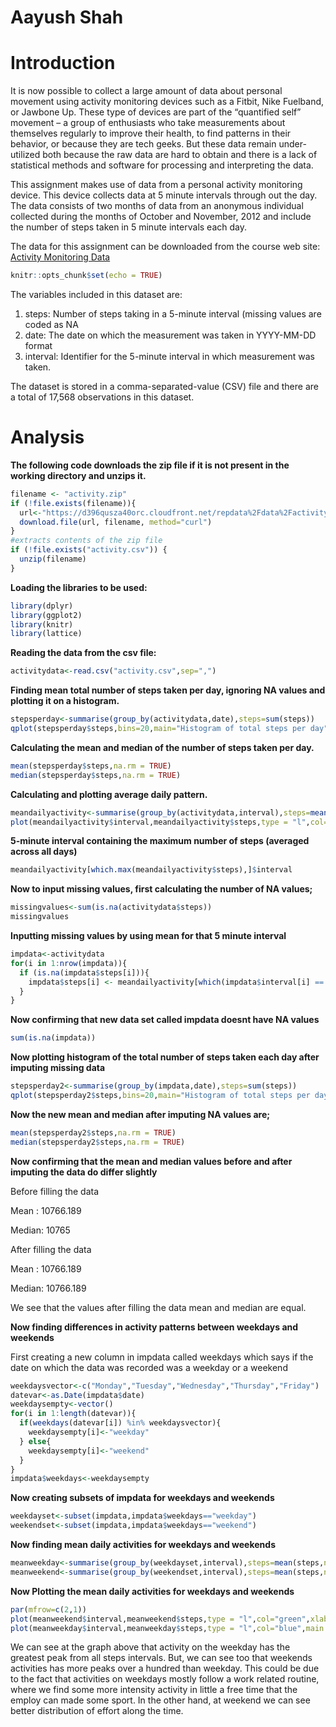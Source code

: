 Aayush Shah
============
Introduction
============
It is now possible to collect a large amount of data about personal movement using activity monitoring devices such as a Fitbit, Nike Fuelband, or Jawbone Up. These type of devices are part of the “quantified self” movement – a group of enthusiasts who take measurements about themselves regularly to improve their health, to find patterns in their behavior, or because they are tech geeks. But these data remain under-utilized both because the raw data are hard to obtain and there is a lack of statistical methods and software for processing and interpreting the data.

This assignment makes use of data from a personal activity monitoring device. This device collects data at 5 minute intervals through out the day. The data consists of two months of data from an anonymous individual collected during the months of October and November, 2012 and include the number of steps taken in 5 minute intervals each day.

The data for this assignment can be downloaded from the course web site:
[Activity Monitoring Data](https://d396qusza40orc.cloudfront.net/repdata%2Fdata%2Factivity.zip)
```r
knitr::opts_chunk$set(echo = TRUE)
```

The variables included in this dataset are:

1) steps: Number of steps taking in a 5-minute interval (missing values are coded as NA
2) date: The date on which the measurement was taken in YYYY-MM-DD format
3) interval: Identifier for the 5-minute interval in which measurement was taken.

The dataset is stored in a comma-separated-value (CSV) file and there are a total of 17,568 observations in this dataset.

Analysis
============

**The following code downloads the zip file if it is not present in the working directory and unzips it.**

```r
filename <- "activity.zip"
if (!file.exists(filename)){
  url<-"https://d396qusza40orc.cloudfront.net/repdata%2Fdata%2Factivity.zip"
  download.file(url, filename, method="curl")
}  
#extracts contents of the zip file
if (!file.exists("activity.csv")) { 
  unzip(filename) 
}
```

**Loading the libraries to be used:**

```r
library(dplyr)
library(ggplot2)
library(knitr)
library(lattice)
```

**Reading the data from the csv file:**

```r
activitydata<-read.csv("activity.csv",sep=",")
```

**Finding mean total number of steps taken per day, ignoring NA values and plotting it on a histogram.**

```r
stepsperday<-summarise(group_by(activitydata,date),steps=sum(steps))
qplot(stepsperday$steps,bins=20,main="Histogram of total steps per day",xlab = "Steps",ylab = "frequency")
```

**Calculating the mean and median of the number of steps taken per day.**

```r
mean(stepsperday$steps,na.rm = TRUE)
median(stepsperday$steps,na.rm = TRUE)
```

**Calculating and plotting average daily pattern.**

```r
meandailyactivity<-summarise(group_by(activitydata,interval),steps=mean(steps,na.rm = TRUE))
plot(meandailyactivity$interval,meandailyactivity$steps,type = "l",col="blue",main = "average daily activity pattern",xlab = "Interval",ylab = "Steps")
```

**5-minute interval containing the maximum number of steps (averaged across all days)**

```r
meandailyactivity[which.max(meandailyactivity$steps),]$interval
```

**Now to input missing values, first calculating the number of NA values;**

```r
missingvalues<-sum(is.na(activitydata$steps))
missingvalues
```

**Inputting missing values by using mean for that 5 minute interval**


```r
impdata<-activitydata
for(i in 1:nrow(impdata)){
  if (is.na(impdata$steps[i])){
    impdata$steps[i] <- meandailyactivity[which(impdata$interval[i] == meandailyactivity$interval), ]$steps
  }
}
```

**Now confirming that new data set called impdata doesnt have NA values**

```r
sum(is.na(impdata))
```

**Now plotting histogram of the total number of steps taken each day after imputing missing data**

```r
stepsperday2<-summarise(group_by(impdata,date),steps=sum(steps))
qplot(stepsperday2$steps,bins=20,main="Histogram of total steps per day after imputing missing data",xlab = "Steps",ylab = "frequency")
```

**Now the new mean and median after imputing NA values are;**

```r
mean(stepsperday2$steps,na.rm = TRUE)
median(stepsperday2$steps,na.rm = TRUE)
```

**Now confirming that the mean and median values before and after imputing the data do differ slightly**

Before filling the data

Mean : 10766.189

Median: 10765

After filling the data

Mean : 10766.189

Median: 10766.189

We see that the values after filling the data mean and median are equal.

**Now finding differences in activity patterns between weekdays and weekends**

First creating a new column in impdata called weekdays which says if the date on which the data was recorded was a weekday or a weekend

```r
weekdaysvector<-c("Monday","Tuesday","Wednesday","Thursday","Friday")
datevar<-as.Date(impdata$date)
weekdaysempty<-vector()
for(i in 1:length(datevar)){
  if(weekdays(datevar[i]) %in% weekdaysvector){
    weekdaysempty[i]<-"weekday"
  } else{
    weekdaysempty[i]<-"weekend"
  }
}
impdata$weekdays<-weekdaysempty
```

**Now creating subsets of impdata for weekdays and weekends**

```r
weekdayset<-subset(impdata,impdata$weekdays=="weekday")
weekendset<-subset(impdata,impdata$weekdays=="weekend")
```

**Now finding mean daily activities for weekdays and weekends**

```r
meanweekday<-summarise(group_by(weekdayset,interval),steps=mean(steps,na.rm = TRUE))
meanweekend<-summarise(group_by(weekendset,interval),steps=mean(steps,na.rm = TRUE))
```

**Now Plotting the mean daily activities for weekdays and weekends**

```r
par(mfrow=c(2,1))
plot(meanweekend$interval,meanweekend$steps,type = "l",col="green",xlab = "Interval",ylab = "Steps",main="weekend")
plot(meanweekday$interval,meanweekday$steps,type = "l",col="blue",main = "weekday",xlab = "Interval",ylab = "Steps")
```

We can see at the graph above that activity on the weekday has the greatest peak from all steps intervals. But, we can see too that weekends activities has more peaks over a hundred than weekday. This could be due to the fact that activities on weekdays mostly follow a work related routine, where we find some more intensity activity in little a free time that the employ can made some sport. In the other hand, at weekend we can see better distribution of effort along the time.


